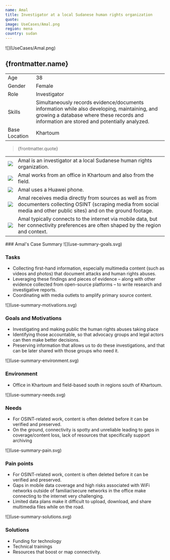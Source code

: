 ```yaml
---
name: Amal
title: Investigator at a local Sudanese human rights organization
quote:
image: UseCases/Amal.png
region: mena
country: sudan
---
```



<ProfileSection>
![](UseCases/Amal.png)

## **{frontmatter.name}**

|               |                                                                                                                                                                                           |
| ------------- | ----------------------------------------------------------------------------------------------------------------------------------------------------------------------------------------- |
| Age           | 38                                                                                                                                                                                        |
| Gender        | Female                                                                                                                                                                                    |
| Role          | Investigator                                                                                                                                                                              |
| Skills        | Simultaneously records evidence/documents information while also developing, maintaining, and growing a database where these records and information are stored and potentially analyzed. |
| Base Location | Khartoum                                                                                                                                                                                  |

> {frontmatter.quote}

|                    |                                                                                                                                                                             |
| ------------------ | --------------------------------------------------------------------------------------------------------------------------------------------------------------------------- |
| ![](checkmark.svg) | Amal is an investigator at a local Sudanese human rights organization.                                                                                                      |
| ![](folder.svg)    | Amal works from an office in Khartoum and also from the field.                                                                                                              |
| ![](play.svg)      | Amal uses a Huawei phone.                                                                                                                                                   |
| ![](website.svg)   | Amal receives media directly from sources as well as from documenters collecting OSINT (scraping media from social media and other public sites) and on the ground footage. |
| ![](squares.svg)   | Amal typically connects to the internet via mobile data, but her connectivity preferences are often shaped by the region and context.                                       |

</ProfileSection>
<AchievementsSection>
    ### Amal's Case Summary

<AchievementItem>
![](use-summary-goals.svg)

### Tasks

- Collecting first-hand information, especially multimedia content (such as videos and photos) that document attacks and human rights abuses.
- Leveraging these findings and pieces of evidence – along with other evidence collected from open-source platforms – to write research and investigative reports.
- Coordinating with media outlets to amplify primary source content.

</AchievementItem>
<AchievementItem>
![](use-summary-motivations.svg)

### Goals and Motivations

- Investigating and making public the human rights abuses taking place
- Identifying those accountable, so that advocacy groups and legal actors can then make better decisions.
- Preserving information that allows us to do these investigations, and that can be later shared with those groups who need it.

</AchievementItem>
<AchievementItem>
![](use-summary-environment.svg)

### Environment

- Office in Khartoum and field-based south in regions south of Khartoum.

</AchievementItem>
<AchievementItem>
![](use-summary-needs.svg)

### Needs

- For OSINT-related work, content is often deleted before it can be verified and preserved.
- On the ground, connectivity is spotty and unreliable leading to gaps in coverage/content loss, lack of resources that specifically support archiving

</AchievementItem>
<AchievementItem>
![](use-summary-pain.svg)

### Pain points

- For OSINT-related work, content is often deleted before it can be verified and preserved.
- Gaps in mobile data coverage and high risks associated with WiFi networks outside of familiar/secure networks in the office make connecting to the internet very challenging.
- Limited data plans make it difficult to upload, download, and share multimedia files while on the road.

</AchievementItem>
<AchievementItem>
![](use-summary-solutions.svg)

### Solutions

- Funding for technology
- Technical trainings
- Resources that boost or map connectivity.

</AchievementItem>
</AchievementsSection>
